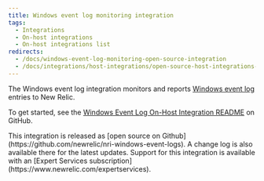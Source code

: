 ```yaml
---
title: Windows event log monitoring integration
tags:
  - Integrations
  - On-host integrations
  - On-host integrations list
redirects:
  - /docs/windows-event-log-monitoring-open-source-integration
  - /docs/integrations/host-integrations/open-source-host-integrations-list/windows-event-log-monitoring-open-source-integration
---
```


The Windows event log integration monitors and reports [Windows event log](https://msdn.microsoft.com/en-us/library/windows/desktop/aa385780(v=vs.85).aspx) entries to New Relic.

To get started, see the [Windows Event Log On-Host Integration README](https://github.com/newrelic/nri-windows-event-logs) on GitHub.

<Callout variant="tip">
  This integration is released as [open source on Github](https://github.com/newrelic/nri-windows-event-logs). A change log is also available there for the latest updates. Support for this integration is available with an [Expert Services subscription](https://www.newrelic.com/expertservices).
</Callout>
